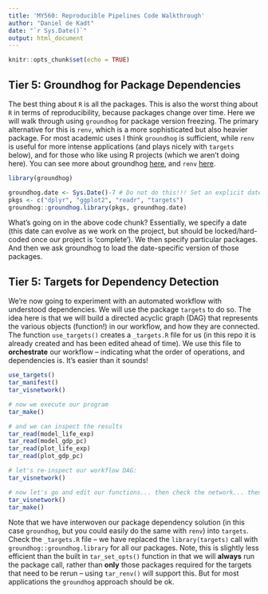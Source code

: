 ```yaml
---
title: 'MY560: Reproducible Pipelines Code Walkthrough'
author: "Daniel de Kadt"
date: "`r Sys.Date()`"
output: html_document
---
```


```r
knitr::opts_chunk$set(echo = TRUE)
```

## Tier 5: Groundhog for Package Dependencies

The best thing about `R` is all the packages. This is also the worst thing about `R` in terms of reproducibility, because packages change over time. Here we will walk through using `groundhog` for package version freezing. The primary alternative for this is `renv`, which is a more sophisticated but also heavier package. For most academic uses I think `groundhog` is sufficient, while `renv` is useful for more intense applications (and plays nicely with `targets` below), and for those who like using R projects (which we aren't doing here). You can see more about groundhog [here](https://groundhogr.com/), and `renv` [here](https://rstudio.github.io/renv/articles/renv.html).

```r

library(groundhog)

groundhog.date <- Sys.Date()-7 # Do not do this!!! Set an explicit date!
pkgs <- c("dplyr", "ggplot2", "readr", "targets")
groundhog::groundhog.library(pkgs, groundhog.date)

```

What's going on in the above code chunk? Essentially, we specify a date (this date can evolve as we work on the project, but should be locked/hard-coded once our project is 'complete'). We then specify particular packages. And then we ask groundhog to load the date-specific version of those packages. 

## Tier 5: Targets for Dependency Detection

We're now going to experiment with an automated workflow with understood dependencies. We will use the package `targets` to do so. The idea here is that we will build a directed acyclic graph (DAG) that represents the various objects (function!) in our workflow, and how they are connected. The function `use_targets()` creates a `_targets.R` file for us (in this repo it is already created and has been edited ahead of time). We use this file to **orchestrate** our workflow -- indicating what the order of operations, and dependencies is. It's easier than it sounds!

```r
use_targets()
tar_manifest()
tar_visnetwork()

# now we execute our program
tar_make()

# and we can inspect the results
tar_read(model_life_exp)
tar_read(model_gdp_pc)
tar_read(plot_life_exp)
tar_read(plot_gdp_pc)

# let's re-inspect our workflow DAG:
tar_visnetwork()

# now let's go and edit our functions... then check the network... then re-run
tar_visnetwork()
tar_make()
```

Note that we have interwoven our package dependency solution (in this case `groundhog`, but you could easily do the same with `renv`) into `targets`. Check the `_targets.R` file -- we have replaced the `library(targets)` call with `groundhog::groundhog.library` for all our packages. Note, this is slightly less efficient than the built in `tar_set_opts()` function in that we will **always** run the package call, rather than **only** those packages required for the targets that need to be rerun -- using `tar_renv()` will support this. But for most applications the `groundhog` approach should be ok.




